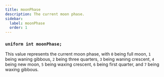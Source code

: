 ```yaml
---
title: moonPhase
description: The current moon phase.
sidebar:
  label: moonPhase
  order: 1
---
```


### `uniform int moonPhase;`

This value represents the current moon phase, with `0` being full moon, `1` being waning gibbous, `2` being three quarters, `3` being waning crescent, `4` being new moon, `5` being waxing crescent, `6` being first quarter, and `7` being waxing gibbous.